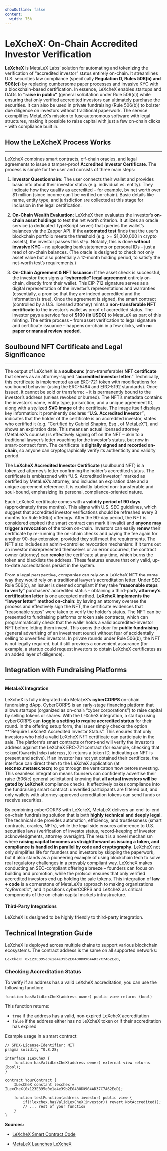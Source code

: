 ```yaml
---
showOutline: false
content:
  width: 75%
---
```


# LeXcheX: On-Chain Accredited Investor Verification

**LeXcheX** is MetaLeX Labs’ solution for automating and tokenizing the verification of “accredited investor” status entirely on-chain. It streamlines U.S. securities law compliance (specifically **Regulation D, Rules 506(b) and 506(c)**) by replacing cumbersome paper processes and invasive KYC with a blockchain-based certification. In essence, LeXcheX enables startups and DAOs to **“raise in public”** (general solicitation under Rule 506(c)) while ensuring that only verified accredited investors can ultimately purchase the securities. It can also be used in private fundraising (Rule 506(b)) to bolster due diligence on investors without traditional paperwork. The service exemplifies MetaLeX’s mission to fuse autonomous software with legal structures, making it possible to raise capital with just a few on-chain clicks – with compliance built in.

## How the LeXcheX Process Works
-----------------------------

LeXcheX combines smart contracts, off-chain oracles, and legal agreements to issue a tamper-proof **Accredited Investor Certificate**. The process is simple for the user and consists of three main steps:

1.   **Investor Questionnaire:** The user connects their wallet and provides basic info about their investor status (e.g. individual vs. entity). They indicate how they qualify as accredited – for example, by net worth over $1 million (since income can’t be verified on-chain). Basic details like name, entity type, and jurisdiction are collected at this stage for inclusion in the legal certification.

2.   **On-Chain Wealth Evaluation:** LeXcheX then evaluates the investor’s **on-chain asset holdings** to test the net worth criterion. It utilizes an oracle service (a dedicated TypeScript server) that queries the wallet’s balances via the Zapper API. If the **automated test** finds that the user’s blockchain portfolio meets the threshold (e.g. >= $1,000,000 in crypto assets), the investor passes this step. Notably, this is done **without invasive KYC** – no uploading bank statements or personal IDs – just a read of on-chain balances. (The oracle is designed to check not only asset value but also potentially a 12-month holding period, to satisfy the net-worth test’s requirements.)

3.   **On-Chain Agreement & NFT Issuance:** If the asset check is successful, the investor then signs a **“cybernetic” legal agreement** entirely on-chain, directly from their wallet. This EIP-712 signature serves as a digital representation of the investor’s representations and warranties (essentially, a promise that they are indeed accredited and the information is true). Once the agreement is signed, the smart contract (controlled by a U.S. licensed attorney) mints a **non-transferable NFT certificate** to the investor’s wallet as proof of accredited status. The investor pays a service fee of **$100 (in USDC)** to MetaLeX as part of this minting. The entire process – from asset verification to legal signature and certificate issuance – happens on-chain in a few clicks, with **no paper or manual review needed**.

## Soulbound NFT Certificate and Legal Significance
------------------------------------------------

The output of LeXcheX is a **soulbound** (non-transferable) **NFT certificate** that serves as an attorney-signed “**accredited investor letter**.” Technically, this certificate is implemented as an ERC-721 token with modifications for soulbound behavior (using the ERC-5484 and ERC-5192 standards). Once issued, it cannot be sold or transferred – it is permanently bound to the investor’s address (unless revoked or burned). The NFT’s metadata contains the investor’s name, entity type, jurisdiction, and a unique agreement ID, along with a stylized **SVG image** of the certificate. The image itself displays key information: it prominently declares **“U.S. Accredited Investor”**, indicates that the holder of the certificate is an accredited investor, states who certified it (e.g. “Certified by Gabriel Shapiro, Esq., of MetaLeX”), and shows an expiration date. This means an actual licensed attorney (MetaLeX’s counsel) is effectively signing off on the NFT – akin to a traditional lawyer’s letter vouching for the investor’s status, but now in smart-contract form. The certificate is **digitally signed and recorded on-chain**, so anyone can cryptographically verify its authenticity and validity period.

The **LeXcheX Accredited Investor Certificate** (soulbound NFT) is a tokenized attorney’s letter confirming the holder’s accredited status. The certificate is emblazoned with “U.S. Accredited Investor,” marked as certified by MetaLeX’s attorney, and includes an expiration date and a unique agreement reference. It is explicitly labeled non-transferable and soul-bound, emphasizing its personal, compliance-oriented nature.

Each LeXcheX certificate comes with a **validity period of 90 days** (approximately three months). This aligns with U.S. SEC guidelines, which suggest that accredited investor verifications should be refreshed every 3 months for Rule 506(c) offerings. After the 90-day period, the NFT is considered expired (the smart contract can mark it invalid) and **anyone may trigger a revocation** of the token on-chain. Investors can easily **renew** their certificate by re-running the on-chain checks and paying the fee again for another 90-day extension, provided they still meet the requirements. The NFT also includes an admin-controlled revocation mechanism: if it turns out an investor misrepresented themselves or an error occurred, the contract owner (attorney) can **revoke** the certificate at any time, which burns the token and blacklists the address. These features ensure that only valid, up-to-date accreditations persist in the system.

From a legal perspective, companies can rely on a LeXcheX NFT the same way they would rely on a traditional lawyer’s accreditation letter. Under SEC Rule 506(c), an issuer is deemed compliant if they take “**reasonable steps to verify**” purchasers’ accredited status – obtaining a third-party **attorney’s certification letter** is one accepted method. **LeXcheX implements the “lawyer letter” method on-chain**: by having an attorney oversee the process and effectively sign the NFT, the certificate evidences that “reasonable steps” were taken to verify the holder’s status. The NFT can be presented to fundraising platforms or token sale contracts, which can programmatically check that the wallet holds a valid accredited-investor NFT before letting them invest. This opens the door for **public fundraising** (general advertising of an investment round) without fear of accidentally selling to unverified investors. In private rounds under Rule 506(b), the NFT is not legally required, but it still provides a convenient assurance (for example, a startup could request investors to obtain LeXcheX certificates as an added layer of diligence).

## Integration with Fundraising Platforms 
----------------------------------------------------

#### MetaLeX Integration

LeXcheX is fully integrated into MetaLeX’s **cyberCORPS** on-chain fundraising dApp. CyberCORPS is an early-stage financing platform that allows startups (organized as on-chain “cyber corporations”) to raise capital by selling tokens or shares. With the LeXcheX integration, a startup using cyberCORPS can **toggle a setting to require accredited status** for their round. In the offering setup form, the issuer simply checks the option **“Require LeXcheX Accredited Investor Status”. This ensures that only investors who hold a valid LeXcheX NFT certificate can participate in the sale. The platform’s smart contracts or front-end will verify the investor’s address against the LeXcheX ERC-721 contract (for example, checking that `tokenOfOwnerByIndex(address,0)` returns a token ID, indicating an NFT is present and active). If an investor has not yet obtained their certificate, the interface can direct them to the LeXcheX application (at **lexchex.metalex.tech**) to go through the verification flow before investing. This seamless integration means founders can confidently advertise their raise (506(c) general solicitation) knowing that **all actual investors will be gated by LeXcheX** compliance checks. It effectively bakes compliance into the fundraising smart contract: unverified participants are filtered out, and only wallets with attorney-approved accreditation tokens can send funds or receive securities.

By combining cyberCORPS with LeXcheX, MetaLeX delivers an end-to-end on-chain fundraising solution that is both **highly technical and deeply legal**. The technical side provides automation, efficiency, and trustlessness (smart contracts, oracles, NFTs), while the legal side ensures adherence to U.S. securities laws (verification of investor status, record-keeping of investor acknowledgments, attorney oversight). The result is a novel mechanism where **raising capital becomes as straightforward as issuing a token, and compliance is handled in parallel by code and cryptography**. LeXcheX not only simplifies life for founders and investors by skipping the paperwork, but it also stands as a pioneering example of using blockchain tech to solve real regulatory challenges in a provably compliant way. LeXcheX makes conducting an SEC-compliant offering a breeze – founders can focus on building and promotion, while the protocol ensures that only verified accredited investors end up holding the sale tokens. This integration of **law + code** is a cornerstone of MetaLeX’s approach to making organizations _“cyBernetic”_, and it positions cyberCORPS and LeXcheX as critical components of the on-chain capital markets infrastructure.

#### Third-Party Integrations
LeXcheX is designed to be highly friendly to third-party integration. 

Technical Integration Guide
------------------------

LeXcheX is deployed across multiple chains to support various blockchain ecosystems. The contract address is the same on all supported networks:

```solidity
LexCheX: 0x123E895e0e1a4e39b2E0488DB904AD37C7A62EeD;
```

### Checking Accreditation Status

To verify if an address has a valid LeXcheX accreditation, you can use the following function:

```solidity
function hasValidLexCheX(address owner) public view returns (bool)
```

This function returns:
- `true` if the address has a valid, non-expired LeXcheX accreditation
- `false` if the address either has no LeXcheX token or if their accreditation has expired

Example usage in a smart contract:

```solidity
// SPDX-License-Identifier: MIT
pragma solidity ^0.8.28;

interface ILexCheX {
    function hasValidLexCheX(address owner) external view returns (bool);
}

contract YourContract {
    ILexCheX constant lexchex = ILexCheX(0x123E895e0e1a4e39b2E0488DB904AD37C7A62EeD);
    
    function testFunction(address investor) public view {
        if(!lexchex.hasValidLexCheX(investor)) revert NotAccredited();
        // ... rest of your function
    }
}
```

**Sources:**

* [LeXcheX Smart Contract Code](https://github.com/MetaLex-Tech/cybercorps-contracts/blob/e2afc8b1fbecff89f97b8b23d6134508ed00437a/src/creds/lexchex.sol)

* [MetaLeX Launches LeXcheX](https://x.com/MetaLeX_Labs/status/1943310043853521392)
